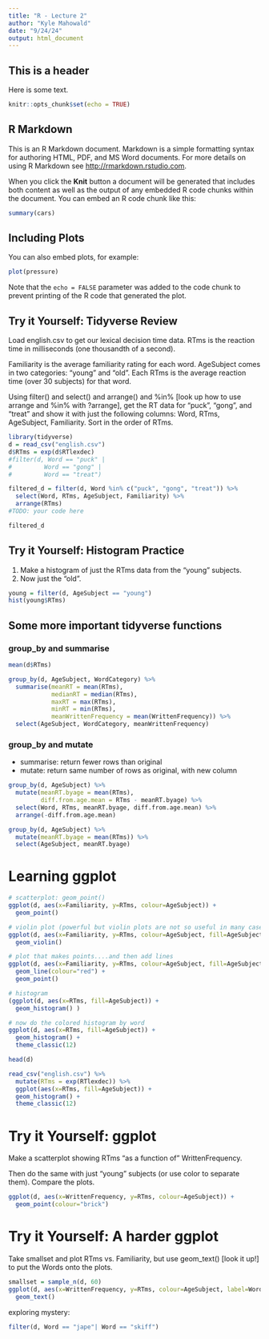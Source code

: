 ```yaml
---
title: "R - Lecture 2"
author: "Kyle Mahowald"
date: "9/24/24"
output: html_document
---
```


## This is a header

Here is some text.


```r
knitr::opts_chunk$set(echo = TRUE)
```

## R Markdown

This is an R Markdown document. Markdown is a simple formatting syntax for authoring HTML, PDF, and MS Word documents. For more details on using R Markdown see <http://rmarkdown.rstudio.com>.

When you click the **Knit** button a document will be generated that includes both content as well as the output of any embedded R code chunks within the document. You can embed an R code chunk like this:

```r
summary(cars)
```

## Including Plots

You can also embed plots, for example:

```r
plot(pressure)
```

Note that the `echo = FALSE` parameter was added to the code chunk to prevent printing of the R code that generated the plot.

## Try it Yourself: Tidyverse Review

Load english.csv to get our lexical decision time data. RTms is the reaction time in milliseconds (one thousandth of a second).

Familiarity is the average familiarity rating for each word. AgeSubject comes in two categories: "young" and "old". Each RTms is the average reaction time (over 30 subjects) for that word.

Using filter() and select() and arrange() and %in% [look up how to use arrange and %in% with ?arrange], get the RT data for "puck", "gong", and "treat" and show it with just the following columns: Word, RTms, AgeSubject, Familiarity. 
Sort in the order of RTms.

```r
library(tidyverse)
d = read_csv("english.csv")
d$RTms = exp(d$RTlexdec)
#filter(d, Word == "puck" |
#         Word == "gong" | 
#         Word == "treat")

filtered_d = filter(d, Word %in% c("puck", "gong", "treat")) %>%
  select(Word, RTms, AgeSubject, Familiarity) %>%
  arrange(RTms)
#TODO: your code here

filtered_d
```

## Try it Yourself: Histogram Practice

1. Make a histogram of just the RTms data from the "young" subjects.
2. Now just the "old".

```r
young = filter(d, AgeSubject == "young")
hist(young$RTms)
```

## Some more important tidyverse functions

### group_by and summarise

```r
mean(d$RTms)

group_by(d, AgeSubject, WordCategory) %>%
  summarise(meanRT = mean(RTms),
            medianRT = median(RTms),
            maxRT = max(RTms),
            minRT = min(RTms),
            meanWrittenFrequency = mean(WrittenFrequency)) %>%
  select(AgeSubject, WordCategory, meanWrittenFrequency)


```


### group_by and mutate

 - summarise: return fewer rows than original
 - mutate: return same number of rows as original, with new column

```r
group_by(d, AgeSubject) %>%
  mutate(meanRT.byage = mean(RTms),
         diff.from.age.mean = RTms - meanRT.byage) %>%
  select(Word, RTms, meanRT.byage, diff.from.age.mean) %>%
  arrange(-diff.from.age.mean)

group_by(d, AgeSubject) %>%
  mutate(meanRT.byage = mean(RTms)) %>%
  select(AgeSubject, meanRT.byage)
```

# Learning ggplot

```r
# scatterplot: geom_point()
ggplot(d, aes(x=Familiarity, y=RTms, colour=AgeSubject)) +
  geom_point() 
```

```r
# violin plot (powerful but violin plots are not so useful in many cases)
ggplot(d, aes(x=Familiarity, y=RTms, colour=AgeSubject, fill=AgeSubject)) +
  geom_violin() 
```

```r
# plot that makes points....and then add lines
ggplot(d, aes(x=Familiarity, y=RTms, colour=AgeSubject, fill=AgeSubject, group=Word)) +
  geom_line(colour="red") + 
  geom_point()  
```

```r
# histogram
(ggplot(d, aes(x=RTms, fill=AgeSubject)) +
  geom_histogram() )
```

```r
# now do the colored histogram by word
ggplot(d, aes(x=RTms, fill=AgeSubject)) +
  geom_histogram() +
  theme_classic(12)

head(d)

read_csv("english.csv") %>%
  mutate(RTms = exp(RTlexdec)) %>%
  ggplot(aes(x=RTms, fill=AgeSubject)) +
  geom_histogram() +
  theme_classic(12)
```

# Try it Yourself: ggplot

Make a scatterplot showing RTms "as a function of" WrittenFrequency.

Then do the same with just "young" subjects (or use color to separate them). Compare the plots.

```r
ggplot(d, aes(x=WrittenFrequency, y=RTms, colour=AgeSubject)) +
  geom_point(colour="brick")
```

# Try it Yourself: A harder ggplot

Take smallset and plot RTms vs. Familiarity, but use geom_text() [look it up!] to put the Words onto the plots. 

```r
smallset = sample_n(d, 60)
ggplot(d, aes(x=WrittenFrequency, y=RTms, colour=AgeSubject, label=Word)) +
  geom_text()
```
 exploring mystery:
```r
filter(d, Word == "jape"| Word == "skiff")
```
